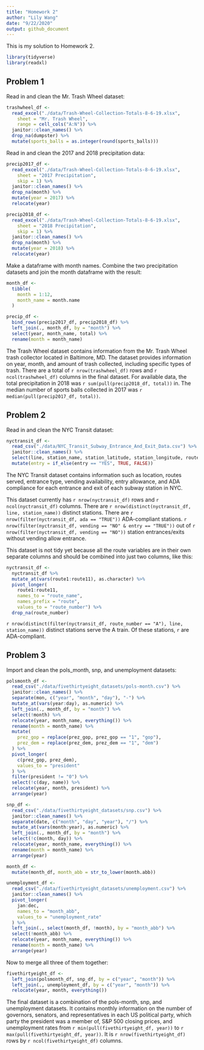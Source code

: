 ```yaml
---
title: "Homework 2"
author: "Lily Wang"
date: "9/22/2020"
output: github_document
---
```


This is my solution to Homework 2.

```r
library(tidyverse)
library(readxl)
```

## Problem 1

Read in and clean the Mr. Trash Wheel dataset:
```r
trashwheel_df <- 
  read_excel("./data/Trash-Wheel-Collection-Totals-8-6-19.xlsx",
    sheet = "Mr. Trash Wheel",
    range = cell_cols("A:N")) %>% 
  janitor::clean_names() %>% 
  drop_na(dumpster) %>% 
  mutate(sports_balls = as.integer(round(sports_balls)))
```

Read in and clean the 2017 and 2018 precipitation data:
```r
precip2017_df <-
  read_excel("./data/Trash-Wheel-Collection-Totals-8-6-19.xlsx",
    sheet = "2017 Precipitation",
    skip = 1) %>% 
  janitor::clean_names() %>% 
  drop_na(month) %>% 
  mutate(year = 2017) %>% 
  relocate(year)

precip2018_df <-
  read_excel("./data/Trash-Wheel-Collection-Totals-8-6-19.xlsx",
    sheet = "2018 Precipitation",
    skip = 1) %>% 
  janitor::clean_names() %>% 
  drop_na(month) %>% 
  mutate(year = 2018) %>% 
  relocate(year)
```

Make a dataframe with month names. Combine the two precipitation datasets and join the month dataframe with the result:

```r
month_df <-
  tibble(
    month = 1:12,
    month_name = month.name
  )

precip_df <-
  bind_rows(precip2017_df, precip2018_df) %>% 
  left_join(., month_df, by = "month") %>% 
  select(year, month_name, total) %>% 
  rename(month = month_name)
```
The Trash Wheel dataset contains information from the Mr. Trash Wheel trash collector located in Baltimore, MD. The dataset provides information on year, month, and amount of trash collected, including specific types of trash. There are a total of `r nrow(trashwheel_df)` rows and `r ncol(trashwheel_df)` columns in the final dataset. For available data, the total precipitation in 2018 was `r sum(pull(precip2018_df, total))` in. The median number of sports balls collected in 2017 was `r median(pull(precip2017_df, total))`.


## Problem 2

Read in and clean the NYC Transit dataset:

```r
nyctransit_df <-
  read_csv("./data/NYC_Transit_Subway_Entrance_And_Exit_Data.csv") %>% 
  janitor::clean_names() %>% 
  select(line, station_name, station_latitude, station_longitude, route1:route11, entrance_type, entry, vending, ada) %>% 
  mutate(entry = if_else(entry == "YES", TRUE, FALSE))
```

The NYC Transit dataset contains information such as location, routes served, entrance type, vending availability, entry allowance, and ADA compliance for each entrance and exit of each subway station in NYC. 

This dataset currently has `r nrow(nyctransit_df)` rows and `r ncol(nyctransit_df)` columns. There are `r nrow(distinct(nyctransit_df, line, station_name))` distinct stations. There are `r nrow(filter(nyctransit_df, ada == "TRUE"))` ADA-compliant stations. `r nrow(filter(nyctransit_df, vending == "NO" & entry == "TRUE"))` out of `r nrow(filter(nyctransit_df, vending == "NO"))` station entrances/exits without vending allow entrance.  

This dataset is not tidy yet because all the route variables are in their own separate columns and should be combined into just two columns, like this:

```r
nyctransit_df <-
  nyctransit_df %>% 
  mutate_at(vars(route1:route11), as.character) %>% 
  pivot_longer(
    route1:route11,
    names_to = "route_name",
    names_prefix = "route",
    values_to = "route_number") %>% 
  drop_na(route_number)
```

`r nrow(distinct(filter(nyctransit_df, route_number == "A"), line, station_name))` distinct stations serve the A train. Of these stations, `r ` are ADA-compliant.



## Problem 3

Import and clean the pols_month, snp, and unemployment datasets:

```r
polsmonth_df <-
  read_csv("./data/fivethirtyeight_datasets/pols-month.csv") %>% 
  janitor::clean_names() %>% 
  separate(mon, c("year", "month", "day"), "-") %>% 
  mutate_at(vars(year:day), as.numeric) %>% 
  left_join(., month_df, by = "month") %>% 
  select(!month) %>%
  relocate(year, month_name, everything()) %>% 
  rename(month = month_name) %>% 
  mutate(
    prez_gop = replace(prez_gop, prez_gop == "1", "gop"),
    prez_dem = replace(prez_dem, prez_dem == "1", "dem")
  ) %>% 
  pivot_longer(
    c(prez_gop, prez_dem),
    values_to = "president"
  ) %>% 
  filter(president != "0") %>% 
  select(!c(day, name)) %>% 
  relocate(year, month, president) %>% 
  arrange(year)

snp_df <-
  read_csv("./data/fivethirtyeight_datasets/snp.csv") %>% 
  janitor::clean_names() %>% 
  separate(date, c("month", "day", "year"), "/") %>% 
  mutate_at(vars(month:year), as.numeric) %>% 
  left_join(., month_df, by = "month") %>% 
  select(!c(month, day)) %>%
  relocate(year, month_name, everything()) %>% 
  rename(month = month_name) %>% 
  arrange(year)

month_df <-
  mutate(month_df, month_abb = str_to_lower(month.abb))

unemployment_df <-
  read_csv("./data/fivethirtyeight_datasets/unemployment.csv") %>%
  janitor::clean_names() %>% 
  pivot_longer(
    jan:dec,
    names_to = "month_abb",
    values_to = "unemployment_rate"
  ) %>% 
  left_join(., select(month_df, !month), by = "month_abb") %>% 
  select(!month_abb) %>%
  relocate(year, month_name, everything()) %>% 
  rename(month = month_name) %>% 
  arrange(year)
```

Now to merge all three of them together:

```r
fivethirtyeight_df <-
  left_join(polsmonth_df, snp_df, by = c("year", "month")) %>% 
  left_join(., unemployment_df, by = c("year", "month")) %>% 
  relocate(year, month, everything())
```

The final dataset is a combination of the pols-month, snp, and unemployment datasets. It contains monthly information on the number of governors, senators, and representatives in each US political party, which party the president was a member of, S&P 500 closing prices, and unemployment rates from `r min(pull(fivethirtyeight_df, year))` to `r max(pull(fivethirtyeight_df, year))`. It is `r nrow(fivethirtyeight_df)` rows by `r ncol(fivethirtyeight_df)` columns.